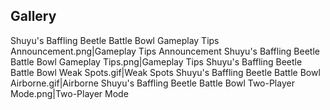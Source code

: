 {{Event Tabs}}
==Gallery==
<gallery>
Shuyu's Baffling Beetle Battle Bowl Gameplay Tips Announcement.png|Gameplay Tips Announcement
Shuyu's Baffling Beetle Battle Bowl Gameplay Tips.png|Gameplay Tips
Shuyu's Baffling Beetle Battle Bowl Weak Spots.gif|Weak Spots
Shuyu's Baffling Beetle Battle Bowl Airborne.gif|Airborne
Shuyu's Baffling Beetle Battle Bowl Two-Player Mode.png|Two-Player Mode
</gallery>